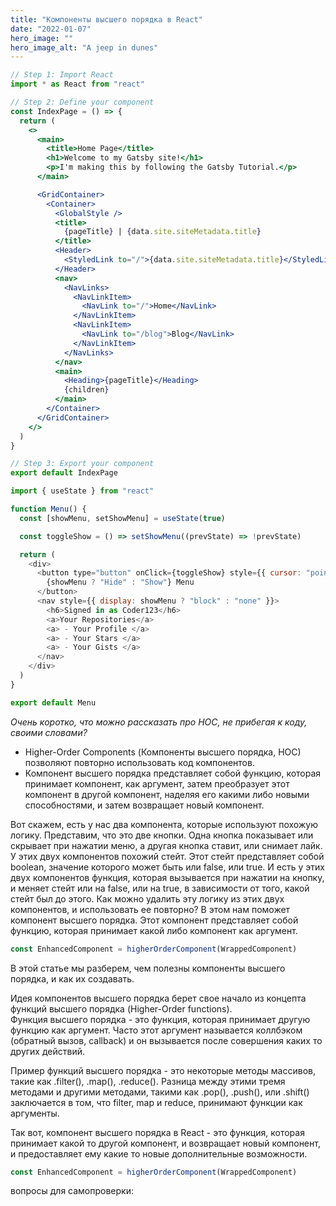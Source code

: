 ```yaml
---
title: "Компоненты высшего порядка в React"
date: "2022-01-07"
hero_image: ""
hero_image_alt: "A jeep in dunes"
---
```


```jsx file=src/pages/index.js
// Step 1: Import React
import * as React from "react"

// Step 2: Define your component
const IndexPage = () => {
  return (
    <>
      <main>
        <title>Home Page</title>
        <h1>Welcome to my Gatsby site!</h1>
        <p>I'm making this by following the Gatsby Tutorial.</p>
      </main>

      <GridContainer>
        <Container>
          <GlobalStyle />
          <title>
            {pageTitle} | {data.site.siteMetadata.title}
          </title>
          <Header>
            <StyledLink to="/">{data.site.siteMetadata.title}</StyledLink>
          </Header>
          <nav>
            <NavLinks>
              <NavLinkItem>
                <NavLink to="/">Home</NavLink>
              </NavLinkItem>
              <NavLinkItem>
                <NavLink to="/blog">Blog</NavLink>
              </NavLinkItem>
            </NavLinks>
          </nav>
          <main>
            <Heading>{pageTitle}</Heading>
            {children}
          </main>
        </Container>
      </GridContainer>
    </>
  )
}

// Step 3: Export your component
export default IndexPage
```

```js file=src/pages/Menu.js
import { useState } from "react"

function Menu() {
  const [showMenu, setShowMenu] = useState(true)

  const toggleShow = () => setShowMenu((prevState) => !prevState)

  return (
    <div>
      <button type="button" onClick={toggleShow} style={{ cursor: "pointer" }}>
        {showMenu ? "Hide" : "Show"} Menu
      </button>
      <nav style={{ display: showMenu ? "block" : "none" }}>
        <h6>Signed in as Coder123</h6>
        <a>Your Repositories</a>
        <a> - Your Profile </a>
        <a> - Your Stars </a>
        <a> - Your Gists </a>
      </nav>
    </div>
  )
}

export default Menu
```

_Очень коротко, что можно рассказать про HOC, не прибегая к коду, своими словами?_

- Higher-Order Components (Компоненты высшего порядка, HOC) позволяют повторно использовать код компонентов.
- Компонент высшего порядка представляет собой функцию, которая принимает компонент, как аргумент, затем преобразует этот компонент в другой компонент, наделяя его какими либо новыми способностями, и затем возвращает новый компонент.

Вот скажем, есть у нас два компонента, которые используют похожую логику. Представим, что это две кнопки. Одна кнопка показывает или скрывает при нажатии меню, а другая кнопка ставит, или снимает лайк. У этих двух компонентов похожий стейт. Этот стейт представляет собой boolean, значение которого может быть или false, или true. И есть у этих двух компонентов функция, которая вызывается при нажатии на кнопку, и меняет стейт или на false, или на true, в зависимости от того, какой стейт был до этого. Как можно удалить эту логику из этих двух компонентов, и использовать ее повторно? В этом нам поможет компонент высшего порядка. Этот компонент представляет собой функцию, которая принимает какой либо компонент как аргумент.

```js file=fancy-button.js
const EnhancedComponent = higherOrderComponent(WrappedComponent)
```

В этой статье мы разберем, чем полезны компоненты высшего порядка, и как их создавать.

Идея компонентов высшего порядка берет свое начало из концепта функций высшего порядка (Higher-Order functions). <br />
Функция высшего порядка - это функция, которая принимает другую функцию как аргумент. Часто этот аргумент называется коллбэком (обратный вызов, callback) и он вызывается после совершения каких то других действий.

Пример функций высшего порядка - это некоторые методы массивов, такие как .filter(), .map(), .reduce(). Разница между этими тремя методами и другими методами, такими как .pop(), .push(), или .shift() заключается в том, что filter, map и reduce, принимают функции как аргументы.

Так вот, компонент высшего порядка в React - это функция, которая принимает какой то другой компонент, и возвращает новый компонент, и предоставляет ему какие то новые дополнительные возможности.

```js
const EnhancedComponent = higherOrderComponent(WrappedComponent)
```

вопросы для самопроверки:
